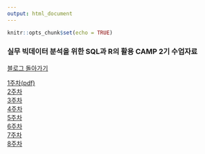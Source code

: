 ```yaml
---
output: html_document
---
```


```r
knitr::opts_chunk$set(echo = TRUE)
```

### 실무 빅데이터 분석을 위한 SQL과 R의 활용 CAMP 2기 수업자료

[블로그 돌아가기](https://mrchypark.github.io/)

[1주차(pdf)](https://github.com/mrchypark/dabrp_classnote2/raw/master/Materials/1.project_github.pdf)    
[2주차](https://mrchypark.github.io/dabrp_classnote2/class2)    
[3주차](https://mrchypark.github.io/dabrp_classnote2/class3)    
[4주차](https://mrchypark.github.io/dabrp_classnote2/class4)    
[5주차](https://mrchypark.github.io/dabrp_classnote2/class5)    
[6주차](https://mrchypark.github.io/dabrp_classnote2/class6)    
[7주차](https://mrchypark.github.io/dabrp_classnote2/class7)    
[8주차](https://mrchypark.github.io/dabrp_classnote2/class8)    

[1]: http://www.fastcampus.co.kr/data_camp_dabrp/
